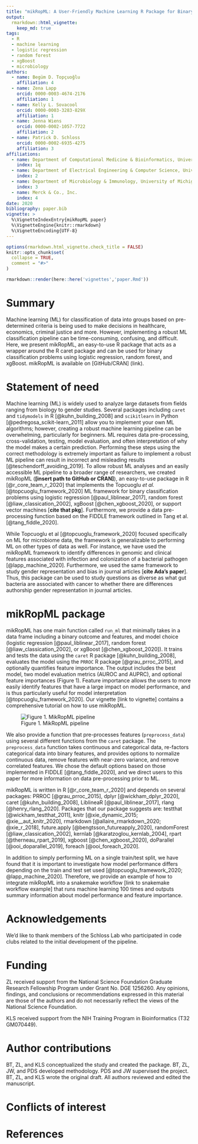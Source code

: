 ```yaml
---
title: "mikRopML: A User-Friendly Machine Learning R Package for Binary Classification Problems"
output: 
  rmarkdown::html_vignette:
    keep_md: true
tags:
  - R
  - machine learning
  - logistic regression
  - random forest
  - xgBoost
  - microbiology
authors:
  - name: Begüm D. Topçuoğlu
    affiliation: 4
  - name: Zena Lapp
    orcid: 0000-0003-4674-2176
    affiliation: 1
  - name: Kelly L. Sovacool
    orcid: 0000-0003-3283-829X
    affiliation: 1
  - name: Jenna Wiens
    orcid: 0000-0002-1057-7722
    affiliation: 2
  - name: Patrick D. Schloss
    orcid: 0000-0002-6935-4275
    affiliation: 3
affiliations:
  - name: Department of Computational Medicine & Bioinformatics, University of Michigan
    index: 1q
  - name: Department of Electrical Engineering & Computer Science, University of Michigan
    index: 2
  - name: Department of Microbiology & Immunology, University of Michigan
    index: 3
  - name: Merck & Co., Inc.
    index: 4
date: 2020
bibliography: paper.bib
vignette: >
  %\VignetteIndexEntry{mikRopML paper}
  %\VignetteEngine{knitr::rmarkdown}
  %\VignetteEncoding{UTF-8}
---
```


```r
options(rmarkdown.html_vignette.check_title = FALSE)
knitr::opts_chunk$set(
  collapse = TRUE,
  comment = "#>"
)
```
```r
rmarkdown::render(here::here('vignettes','paper.Rmd'))
```

# Summary

Machine learning (ML) for classification of data into groups based on pre-determined criteria is being used to make decisions in healthcare, economics, criminal justice and more. 
However, implementing a robust ML classification pipeline can be time-consuming, confusing, and difficult. 
Here, we present mikRopML, an easy-to-use R package that acts as a wrapper around the R caret package and can be used for binary classification problems using logistic regression, random forest, and xgBoost. mikRopML is available on [GitHub/CRAN] (link). 

# Statement of need

Machine learning (ML) is widely used to analyze large datasets from fields ranging from biology to gender studies. 
Several packages including `caret` and `tidymodels` in R [@kuhn_building_2008] and `scikitlearn` in Python [@pedregosa_scikit-learn_2011] allow you to implement your own ML algorithms; however, creating a robust machine learning pipeline can be overwhelming, particularly for beginners. 
ML requires data pre-processing, cross-validation, testing, model evaluation, and often interpretation of why the model makes a certain prediction. 
Performing these steps using the correct methodology is extremely important as failure to implement a robust ML pipeline can result in incorrect and misleading results [@teschendorff_avoiding_2019]. 
To allow robust ML analyses and an easily accessible ML pipeline to a broader range of researchers, we created mikRopML (**[insert path to GitHub or CRAN]**), an easy-to-use package in R [@r_core_team_r_2020] that implements the Topcuoglu _et al._ [@topcuoglu_framework_2020] ML framework for binary classification problems using logistic regression [@paul_liblinear_2017], random forest [@liaw_classication_2002], xgBoost [@chen_xgboost_2020], or support vector machines [**cite that pkg**]. 
Furthermore, we provide a data pre-processing function based on the FIDDLE framework outlined in Tang et al. [@tang_fiddle_2020].

While Topcuoglu et al [@topcuoglu_framework_2020] focused specifically on ML for microbiome data, the framework is generalizable to performing ML on other types of data as well. 
For instance, we have used the mikRopML framework to identify differences in genomic and clinical features associated with infection and colonization of a bacterial pathogen [@lapp_machine_2020]. 
Furthermore, we used the same framework to study gender representation and bias in journal articles [**cite Ada’s paper**]. 
Thus, this package can be used to study questions as diverse as what gut bacteria are associated with cancer to whether there are differences authorship gender representation in journal articles.

# mikRopML package

mikRopML has one main function called `run_ml` that minimally takes in a data frame including a binary outcome and features, and model choice (logistic regression [@paul_liblinear_2017], random forest [@liaw_classication_2002], or xgBoost [@chen_xgboost_2020]). 
It trains and tests the data using the `caret` R package [@kuhn_building_2008], evaluates the model using the `PRROC` R package [@grau_prroc_2015], and optionally quantifies feature importance. 
The output includes the best model, two model evaluation metrics (AUROC and AUPRC), and optional feature importances (Figure 1). 
Feature importance allows the users to more easily identify features that have a large impact on model performance, and is thus particularly useful for model interpretation [@topcuoglu_framework_2020]. 
Our vignette [link to vignette] contains a comprehensive tutorial on how to use mikRopML.

![Figure 1. MikRopML pipeline](mikRopML-pipeline.png)

We also provide a function that pre-processes features (`preprocess_data`) using several different functions from the `caret` package. 
The `preprocess_data` function takes continuous and categorical data, re-factors categorical data into binary features, and provides options to normalize continuous data, remove features with near-zero variance, and remove correlated features. 
We chose the default options based on those implemented in FIDDLE [@tang_fiddle_2020], and we direct users to this paper for more information on data pre-processing prior to ML.

mikRopML is written in R [@r_core_team_r_2020] and depends on several packages: PRROC [@grau_prroc_2015], dplyr [@wickham_dplyr_2020], caret [@kuhn_building_2008], LiblineaR [@paul_liblinear_2017], rlang [@henry_rlang_2020]. 
<!-- do we need to list all these? maybe should mention some suggests are needed depending on the ml method.  -->
<!-- say something about optional parallelization with doParallel & foreach in caret training -->
Packages that our package suggests are: testthat [@wickham_testthat_2011], knitr [@xie_dynamic_2015; @xie__aut_knitr_2020], rmarkdown [@allaire_rmarkdown_2020; @xie_r_2018], future.apply [@bengtsson_futureapply_2020], randomForest [@liaw_classication_2002], kernlab [@karatzoglou_kernlab_2004], rpart [@therneau_rpart_2019], xgboost [@chen_xgboost_2020], doParallel [@ooi_doparallel_2019], foreach [@ooi_foreach_2020].

In addition to simply performing ML on a single train/test split, we have found that it is important to investigate how model performance differs depending on the train and test set used [@topcuoglu_framework_2020; @lapp_machine_2020]. 
Therefore, we provide an example of how to integrate mikRopML into a snakemake workflow [link to snakemake workflow example] that runs machine learning 100 times and outputs summary information about model performance and feature importance.

# Acknowledgements

We'd like to thank members of the Schloss Lab who participated in code clubs related to the initial development of the pipeline. 

# Funding
<!--TODO Kelly and others add funding -->
ZL received support from the National Science Foundation Graduate Research Fellowship Program under Grant No. DGE 1256260. 
Any opinions, findings, and conclusions or recommendations expressed in this material are those of the authors and do not necessarily reflect the views of the National Science Foundation.

KLS received support from the NIH Training Program in Bioinformatics (T32 GM070449).

# Author contributions

BT, ZL, and KLS conceptualized the study and created the package. 
BT, ZL, JW, and PDS developed methodology. 
PDS and JW supervised the project. 
BT, ZL, and KLS wrote the original draft. 
All authors reviewed and edited the manuscript.

# Conflicts of interest
<!--TODO Add conflicts of interest here -->

# References
